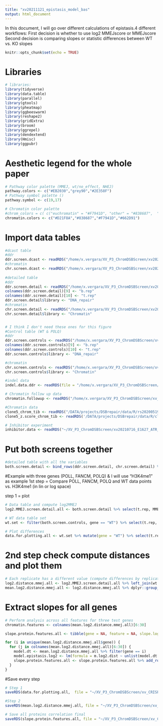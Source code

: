 ```yaml
---
title: "xv20211121_epistasis_model_bas"
output: html_document
---
```


In this document, I will go over different calculations of epistasis.4 different workflows:
First decision is whether to use log2 MMEJscore or MMEJscore
Second decision is comparing slopes or statistic differences between WT vs. KO slopes

```r
knitr::opts_chunk$set(echo = TRUE)
```

# Libraries
```r
# libraries:
library(tidyverse)
library(data.table)
library(parallel)
library(gtools)
library(pheatmap)
library(ggbeeswarm)
library(reshape2)
library(gridExtra)
library(broom)
library(ggrepel)
library(dendextend)
library(Hmisc)
library(ggpubr)
```

# Aesthetic legend for the whole paper
```r
# Pathway color palette (MMEJ, wt/no_effect, NHEJ)
pathway.colors <- c("#EB2030","grey90","#2E358F")
# Pathway symbol palette ()
pathway.symbol <- c(19,17)

# Chromatin color palette
#chrom_colors = c( c("euchromatin" = "#F7941D", "other" = "#838687",  "H3K27me3" = "#D21F8A", "triple" = "#662D91"))
chromatin.colors <- c("#D21F8A","#838687","#F7941D","#662D91")
```

# Import data tables

```r
#dcast table
#ddr
ddr.screen.dcast <- readRDS("/home/x.vergara/XV_P3_ChromDSBScreen/xv20201204_agm_ddr_screen/data/xv20210609_screen_ddr_dcast.rds")
#chromatin
chr.screen.dcast <- readRDS("/home/x.vergara/XV_P3_ChromDSBScreen/xv20200421_ChromDSBscreen/data/xv20201014_frozen_chz_scores_dcast.rds")
  
#detailed table
#ddr
ddr.screen.detail <- readRDS("/home/x.vergara/XV_P3_ChromDSBScreen/xv20201204_agm_ddr_screen/data/xv20210609_screen_ddr_scores.rds")
colnames(ddr.screen.detail)[9] <- "b.rep"
colnames(ddr.screen.detail)[10] <- "t.rep"
ddr.screen.detail$library <- "DNA_repair"
#chromatin
chr.screen.detail <- readRDS("/home/x.vergara/XV_P3_ChromDSBScreen/xv20200421_ChromDSBscreen/data/xv20201014_frozen_chz_scores_mmej.rds")
chr.screen.detail$library <- "Chromatin"


# I think I don't need these ones for this figure
#Control table (WT & POLQ)
#ddr
ddr.screen.controls <- readRDS("/home/x.vergara/XV_P3_ChromDSBScreen/xv20201204_agm_ddr_screen/data/xv20210609_screen_ddr_controls.rds")
colnames(ddr.screen.controls)[9] <- "b.rep"
colnames(ddr.screen.controls)[10] <- "t.rep"
ddr.screen.controls$library <- "DNA_repair"

#chromatin
chr.screen.controls <- readRDS("/home/x.vergara/XV_P3_ChromDSBScreen/xv20200421_ChromDSBscreen/data/xv20201014_frozen_chz_scores_controls.rds")
chr.screen.controls$library <- "Chromatin"

#indel data
indel.data.ddr <- readRDS(file = "/home/x.vergara/XV_P3_ChromDSBScreen/xv20201204_agm_ddr_screen/data/xv20210526_screen_DDR_indel_data.rds")

# Chromatin follow up data
chromatin.followup <- readRDS("/home/x.vergara/XV_P3_ChromDSBScreen/xv_CRISPR_screen_figures/data/xv20211005_chromatin_follow_up.rds")

#Chromatin data
clone5_chrom_tib <- readRDS("/DATA/projects/DSBrepair/data/R/rs20200519_clone5_newdoms_chromatin.RDS")
clone5_z.score_chrom_tib <- readRDS('/DATA/projects/DSBrepair/data/R/cl20201026_ChIP_zscore_selection.RDS')

# Inhibitor experiment
inhibitor.data <- readRDS("~/XV_P3_ChromDSBScreen/xv20210716_E1627_ATR_inhibitor/data/xv20210716_E1627_indel_script_ATRi.rds") %>% left_join(inhibitor.table)

```

# Put both screens together
```r
#detailed table with all the variables
both.screen.detail <- bind_rows(ddr.screen.detail, chr.screen.detail) %>% mutate(ID_gene = paste(gene, library, sep = "_")) %>% filter(sample == "KO" & !ID_gene %in% c("DMSO_DNA_repair","LBR_ctrl_DNA_repair"))
```

#Example with three genes (POLL, FANCM, POLQ) & I will use "H3K4me1" as example
1st step = Compare POLL, FANCM, POLQ and WT data points vs. H3K4me1 (in lin or log space)

step 1 = plot 

```r
# Data table and compute log2MMEJ
log2.MMEJ.screen.detail.all <- both.screen.detail %>% select(t.rep, MMEJscore,library, gene,barcode) %>% mutate(log2MMEJ = log2(MMEJscore)) %>% filter(!(gene == "KAT5" & library == "DNA_repair"))

# WT data table set
wt.set <- filter(both.screen.controls, gene == "WT") %>% select(t.rep, MMEJscore,library, gene,barcode) %>% mutate(log2MMEJ = log2(MMEJscore)) %>% dplyr::group_by(barcode, t.rep,library) %>% dplyr::summarise(wt.log2MMEJ = mean(log2MMEJ, na.rm = T), wt.MMEJ = mean(MMEJscore, na.rm = T))

# Plot differences
data.for.plotting.all <- wt.set %>% mutate(gene = "WT") %>% select(t.rep, MMEJscore = wt.MMEJ, library, gene, barcode,log2MMEJ = wt.log2MMEJ) %>% bind_rows(log2.MMEJ.screen.detail.all) %>% mutate(rep_lib = paste(t.rep,library, sep = "_")) %>% dplyr::group_by(gene,barcode) %>% dplyr::summarise(m.log2MMEJ = mean(log2MMEJ, na.rm = T)) %>% left_join(clone5_z.score_chrom_tib, by = c("barcode" = "ID"))
```


# 2nd step check compute distances and plot them
```r
# Each replicate has a different value (compute differences by replicate)
log2.distance.mmej.all <- log2.MMEJ.screen.detail.all %>% left_join(wt.set) %>% mutate(log2.dist = sqrt((log2MMEJ - wt.log2MMEJ)^2)) 
mean.log2.distance.mmej.all <- log2.distance.mmej.all %>% dplyr::group_by(barcode,gene) %>% dplyr::summarise(m.log2.dist = mean(log2.dist, na.rm = T)) %>% left_join(clone5_z.score_chrom_tib, by = c("barcode" = "ID"))
```
# Extract slopes for all genes
```r
# Perform analysis across all features for three test genes
chromatin.features <- colnames(mean.log2.distance.mmej.all)[6:30]

slope.protein.features.all <- tibble(gene = NA, feature = NA, slope.log2 = NA, term = NA)

for (i in unique(mean.log2.distance.mmej.all$gene)) {
  for (j in colnames(mean.log2.distance.mmej.all)[6:30]) {
    model.dt <- mean.log2.distance.mmej.all %>% filter(gene == i)
    model.epistasis.log2 <- lm(formula = m.log2.dist ~ unlist(model.dt[j]), data = model.dt) %>% tidy()
    slope.protein.features.all <- slope.protein.features.all %>% add_row(gene = i, feature = j, slope.log2 = model.epistasis.log2 %>% pull(estimate), term = model.epistasis.log2 %>% pull(term))
  }
}

```
#Save every step
```r
# Step 1
saveRDS(data.for.plotting.all,  file = "~/XV_P3_ChromDSBScreen/xv_CRISPR_screen_figures/data/xv20211230_epistasis_1_step.rds")

#Step 2
saveRDS(mean.log2.distance.mmej.all, file = "~/XV_P3_ChromDSBScreen/xv_CRISPR_screen_figures/data/xv20211230_epistasis_2_step.rds")

# Save all proteins correlation final
saveRDS(slope.protein.features.all, file = "~/XV_P3_ChromDSBScreen/xv_CRISPR_screen_figures/data/xv20211230_epistasis_all_genes.rds")

```

